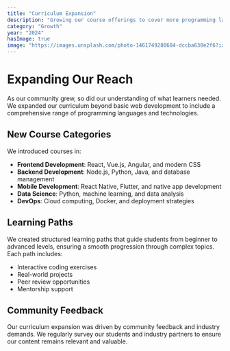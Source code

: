 ```yaml
---
title: "Curriculum Expansion"
description: "Growing our course offerings to cover more programming languages and technologies"
category: "Growth"
year: "2024"
hasImage: true
image: "https://images.unsplash.com/photo-1461749280684-dccba630e2f6?ixlib=rb-4.0.3&auto=format&fit=crop&w=1000&q=80"
---
```


# Expanding Our Reach

As our community grew, so did our understanding of what learners needed. We expanded our curriculum beyond basic web development to include a comprehensive range of programming languages and technologies.

## New Course Categories

We introduced courses in:

- **Frontend Development**: React, Vue.js, Angular, and modern CSS
- **Backend Development**: Node.js, Python, Java, and database management
- **Mobile Development**: React Native, Flutter, and native app development
- **Data Science**: Python, machine learning, and data analysis
- **DevOps**: Cloud computing, Docker, and deployment strategies

## Learning Paths

We created structured learning paths that guide students from beginner to advanced levels, ensuring a smooth progression through complex topics. Each path includes:

- Interactive coding exercises
- Real-world projects
- Peer review opportunities
- Mentorship support

## Community Feedback

Our curriculum expansion was driven by community feedback and industry demands. We regularly survey our students and industry partners to ensure our content remains relevant and valuable.
